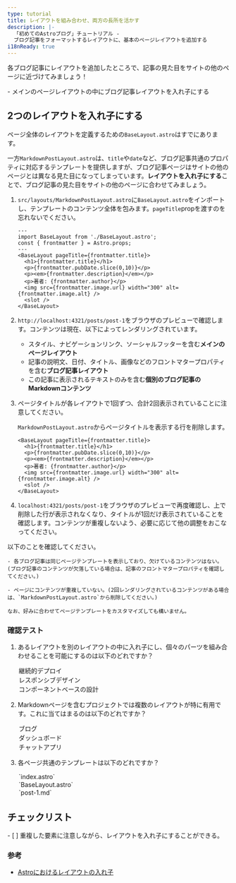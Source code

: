 ```yaml
---
type: tutorial
title: レイアウトを組み合わせ、両方の長所を活かす
description: |-
  「初めてのAstroブログ」チュートリアル -
  ブログ記事をフォーマットするレイアウトに、基本のページレイアウトを追加する
i18nReady: true
---
```




各ブログ記事にレイアウトを追加したところで、記事の見た目をサイトの他のページに近づけてみましょう！

<PreCheck>
  - メインのページレイアウトの中にブログ記事レイアウトを入れ子にする
</PreCheck>

## 2つのレイアウトを入れ子にする

ページ全体のレイアウトを定義するための`BaseLayout.astro`はすでにあります。

一方`MarkdownPostLayout.astro`は、`title`や`date`など、ブログ記事共通のプロパティに対応するテンプレートを提供しますが、ブログ記事ページはサイトの他のページとは異なる見た目になってしまっています。**レイアウトを入れ子にする**ことで、ブログ記事の見た目をサイトの他のページに合わせてみましょう。


1. `src/layouts/MarkdownPostLayout.astro`に`BaseLayout.astro`をインポートし、テンプレートのコンテンツ全体を包みます。`pageTitle`propを渡すのを忘れないでください。

    ```astro title="src/layouts/MarkdownPostLayout.astro" ins={2,5,12}
    ---
    import BaseLayout from './BaseLayout.astro';
    const { frontmatter } = Astro.props;
    ---
    <BaseLayout pageTitle={frontmatter.title}>
      <h1>{frontmatter.title}</h1>
      <p>{frontmatter.pubDate.slice(0,10)}</p>
      <p><em>{frontmatter.description}</em></p>
      <p>著者: {frontmatter.author}</p>
      <img src={frontmatter.image.url} width="300" alt={frontmatter.image.alt} />
      <slot />
    </BaseLayout>
    ```

2. `http://localhost:4321/posts/post-1`をブラウザのプレビューで確認します。コンテンツは現在、以下によってレンダリングされています。

    - スタイル、ナビゲーションリンク、ソーシャルフッターを含む**メインのページレイアウト**
    - 記事の説明文、日付、タイトル、画像などのフロントマタープロパティを含む**ブログ記事レイアウト**
    - この記事に表示されるテキストのみを含む**個別のブログ記事のMarkdownコンテンツ**

3. ページタイトルが各レイアウトで1回ずつ、合計2回表示されていることに注意してください。

    `MarkdownPostLayout.astro`からページタイトルを表示する行を削除します。

    ```astro title="src/layouts/MarkdownPostLayout.astro" del={2}
    <BaseLayout pageTitle={frontmatter.title}>
      <h1>{frontmatter.title}</h1>
      <p>{frontmatter.pubDate.slice(0,10)}</p>
      <p><em>{frontmatter.description}</em></p>
      <p>著者: {frontmatter.author}</p>
      <img src={frontmatter.image.url} width="300" alt={frontmatter.image.alt} />
      <slot />
    </BaseLayout>
    ```

5. `localhost:4321/posts/post-1`をブラウザのプレビューで再度確認し、上で削除した行が表示されなくなり、タイトルが1回だけ表示されていることを確認します。コンテンツが重複しないよう、必要に応じて他の調整をおこなってください。


  以下のことを確認してください。

    - 各ブログ記事は同じページテンプレートを表示しており、欠けているコンテンツはない。(ブログ記事のコンテンツが欠落している場合は、記事のフロントマタープロパティを確認してください。)

    - ページにコンテンツが重複していない。(2回レンダリングされているコンテンツがある場合は、`MarkdownPostLayout.astro`から削除してください。)

    なお、好みに合わせてページテンプレートをカスタマイズしても構いません。




<Box icon="question-mark">

### 確認テスト

1. あるレイアウトを別のレイアウトの中に入れ子にし、個々のパーツを組み合わせることを可能にするのは以下のどれですか？

    <MultipleChoice>
      <Option>
        継続的デプロイ
      </Option>
      <Option>
        レスポンシブデザイン
      </Option>
      <Option isCorrect>
        コンポーネントベースの設計
      </Option>
    </MultipleChoice>

2. Markdownページを含むプロジェクトでは複数のレイアウトが特に有用です。これに当てはまるのは以下のどれですか？

    <MultipleChoice>
      <Option isCorrect>
        ブログ
      </Option>
      <Option>
        ダッシュボード
      </Option>
      <Option>
        チャットアプリ
      </Option>
    </MultipleChoice>

3. 各ページ共通のテンプレートは以下のどれですか？

    <MultipleChoice>
      <Option>
        `index.astro`
      </Option>
      <Option isCorrect>
        `BaseLayout.astro`
      </Option>
      <Option>
        `post-1.md`
      </Option>
    </MultipleChoice>
</Box>

<Box icon="check-list">

## チェックリスト

<Checklist>
- [ ] 重複した要素に注意しながら、レイアウトを入れ子にすることができる。
</Checklist>
</Box>

### 参考

- [Astroにおけるレイアウトの入れ子](/ja/core-concepts/layouts/#レイアウトの入れ子)
